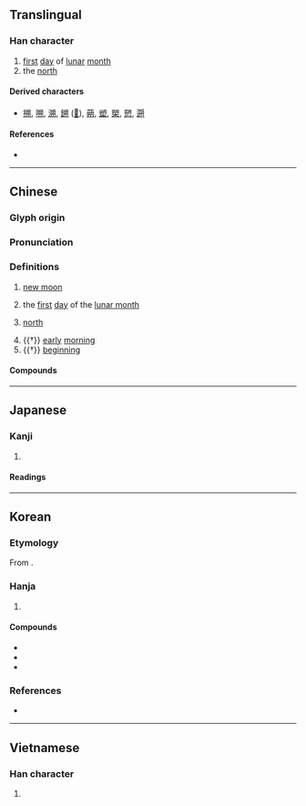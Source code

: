 {{character info}}
==Translingual==

===Han character===
{{Han char|rn=74|rad=月|as=06|sn=10|four=87420|canj=TUB|ids=⿰屰月}}

# [[first]] [[day]] of [[lunar]] [[month]]
# the [[north]]

====Derived characters====
* [[搠]], [[嗍]], [[溯]], [[鎙]] ([[𫔈]]), [[蒴]], [[塑]], [[槊]], [[愬]], [[遡]]

====References====
* {{Han ref|kx=0505.160|dkj=14359|dj=0884.080|hdz=32072.020|uh=6714|ud=26388|bh=AED2|bd=44754}}

----

==Chinese==
{{zh-forms}}

===Glyph origin===
{{Han etym}}

===Pronunciation===
{{zh-pron
|m=shuò
|m-s=
|c=sok3
|c-t=
|g=
|h=pfs=
|j=
|mb=
|md=
|mn=sok
|mn-t=
|w=
|x=
|mc=y
|oc=y
|cat=n
}}

===Definitions===
{{zh-hanzi}}

# [[new moon]]
#: {{zh-x|朔月|new moon}}
# the [[first]] [[day]] of the [[lunar month]]
#: {{zh-x|朔日|the first day of the lunar month}}
#: {{zh-x|朔望|the first and 15th day of every lunar month}}
# {{lb|zh|literary}} [[north]]
#: {{zh-x|朔方|north}}
# {{†}} [[early]] [[morning]]
# {{†}} [[beginning]]

====Compounds====
{{zh-der|奉其正朔|告朔餼羊|告朔|合朔|河朔|撲朔|朔氣|朔黨|正朔|晦朔|朔漠|朔月|朔方|撲朔迷離|旬朔|朔政|月朔|朔風|朔雲|朔雪|望朔|朔望月|朔日|朔望|朔吹|陽朔|迷離撲朔|朔州}}

----

==Japanese==

===Kanji===
{{ja-kanji|grade=|rs=月06}}

# {{rfdef|ja|sort=月06}}

====Readings====
{{ja-readings
|goon=さく
|kanon=さく
|kun=ついたち-
}}

----

==Korean==

===Etymology===
From {{der|ko|ltc|-}} {{ltc-l|朔|id=1}}. {{hanja-hunmong|삭〮|sak|天文#상02A}}

===Hanja===
{{ko-hanja-search}}
{{ko-hanja|초하루|삭}}

# {{hanja form of|삭|the [[first]] [[day]] of the [[lunar month]]}}

====Compounds====
{{der-top3|Compounds}}
* {{ko-l|삭망|朔望}}
* {{ko-l|삭고|朔鼓}}
* {{ko-l|삭료|朔料}}
{{der-bottom}}

===References===
* {{R:hanjadoc|4776}}

----

==Vietnamese==

===Han character===
{{vi-readings|reading=sóc, xóc, xộc|rs=月06}}

# {{rfdef|vi|sort=月06}}